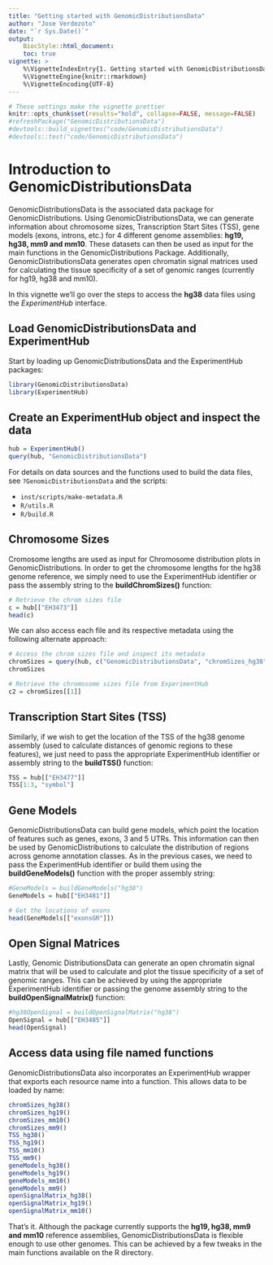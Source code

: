 ```yaml
---
title: "Getting started with GenomicDistributionsData"
author: "Jose Verdezoto"
date: "`r Sys.Date()`"
output: 
    BiocStyle::html_document:
    toc: true
vignette: >
    %\VignetteIndexEntry{1. Getting started with GenomicDistributionsData}
    %\VignetteEngine{knitr::rmarkdown}
    %\VignetteEncoding{UTF-8}
---
```


```r
# These settings make the vignette prettier
knitr::opts_chunk$set(results="hold", collapse=FALSE, message=FALSE)
#refreshPackage("GenomicDistributionsData")
#devtools::build_vignettes("code/GenomicDistributionsData")
#devtools::test("code/GenomicDistributionsData")
```

# Introduction to GenomicDistributionsData

GenomicDistributionsData is the associated data package for GenomicDistributions. Using GenomicDistributionsData, we can generate information about chromosome sizes, Transcription Start Sites (TSS), gene models (exons, introns, etc.) for 4 different genome assemblies: **hg19, hg38, mm9 and mm10**. These datasets can then be used as input for the main functions in the GenomicDistributions Package. Additionally, GenomicDistributionsData generates open chromatin signal matrices used for calculating the tissue specificity of a set of genomic ranges (currently for hg19, hg38 and mm10).

In this vignette we'll go over the steps to access the **hg38** data files using the *ExperimentHub* interface. 

## Load GenomicDistributionsData and ExperimentHub

Start by loading up GenomicDistributionsData and the ExperimentHub packages:

```r
library(GenomicDistributionsData)
library(ExperimentHub)
```

## Create an ExperimentHub object and inspect the data

```r
hub = ExperimentHub()
query(hub, "GenomicDistributionsData")
```

For details on data sources and the functions used to build the data files, see `?GenomicDistributionsData`
and the scripts: 

* `inst/scripts/make-metadata.R`
* `R/utils.R`
* `R/build.R`

## Chromosome Sizes

Cromosome lengths are used as input for Chromosome distribution plots in GenomicDistributions. In order to get the chromosome lengths for the hg38 genome reference, we simply need to use the ExperimentHub identifier or pass the assembly string to the **buildChromSizes()** function:

```r
# Retrieve the chrom sizes file
c = hub[["EH3473"]]
head(c)
```

We can also access each file and its respective metadata using the following alternate approach:

``` r
# Access the chrom sizes file and inspect its metadata
chromSizes = query(hub, c("GenomicDistributionsData", "chromSizes_hg38"))
chromSizes
```

``` r
# Retrieve the chromosome sizes file from ExperimentHub
c2 = chromSizes[[1]]
```

## Transcription Start Sites (TSS)

Similarly, if we wish to get the location of the TSS of the hg38 genome assembly (used to calculate distances of genomic regions to these features), we just need to pass the appropriate ExperimentHub identifier or assembly string to the  **buildTSS()** function:

```r
TSS = hub[["EH3477"]]
TSS[1:3, "symbol"]
```

## Gene Models

GenomicDistributionsData can build gene models, which point the location of features such as genes, exons, 3 and 5 UTRs. This information can then be used by GenomicDistributions to calculate the distribution of regions across genome annotation classes. As in the previous cases, we need to pass the ExperimentHub identifier or build them using the **buildGeneModels()** function  with the proper assembly string:  

```r
#GeneModels = buildGeneModels("hg38")
GeneModels = hub[["EH3481"]]

# Get the locations of exons
head(GeneModels[["exonsGR"]])
```


## Open Signal Matrices

Lastly, Genomic DistributionsData can generate an open chromatin signal matrix that will be used to calculate and plot the tissue specificity of a set of genomic ranges. This can be achieved by using the appropriate ExperimentHub identifier or passing the genome assembly string to the **buildOpenSignalMatrix()** function:


```r
#hg38OpenSignal = buildOpenSignalMatrix("hg38")
OpenSignal = hub[["EH3485"]]
head(OpenSignal)
```

## Access data using file named functions

GenomicDistributionsData also incorporates an ExperimentHub wrapper that exports each resource name into a function. This allows data to be loaded by name:

``` r
chromSizes_hg38()
chromSizes_hg19()
chromSizes_mm10()
chromSizes_mm9()
TSS_hg38()
TSS_hg19()
TSS_mm10()
TSS_mm9()
geneModels_hg38()
geneModels_hg19()
geneModels_mm10()
geneModels_mm9()
openSignalMatrix_hg38()
openSignalMatrix_hg19()
openSignalMatrix_mm10()
```


That's it. Although the package currently supports the **hg19, hg38, mm9 and mm10** reference assemblies, GenomicDistributionsData is flexible enough to use other genomes. This can be achieved by a few tweaks in the main functions available on the R directory. 






